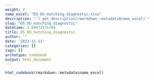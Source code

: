 ```yaml
---
weight: 2
name_excel: "D5_DU_matching_diagnostic.xlsx"
description: "`r get_description(rmarkdown::metadata$name_excel)`"
slug: "D5_DU_matching_diagnostic"
datetime: 1.6997217e+09
title: D5_DU_matching_diagnostic
author: ''
date: '2023-11-11'
categories: []
tags: []
archetype: codebook
output: html_document
---
```


```r
html_codebook(rmarkdown::metadata$name_excel)
```
